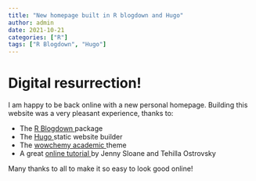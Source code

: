 ```yaml
---
title: "New homepage built in R blogdown and Hugo"
author: admin
date: 2021-10-21
categories: ["R"]
tags: ["R Blogdown", "Hugo"]
---
```


# Digital resurrection!  
I am happy to be back online with a new personal homepage. Building this website was a very pleasant experience, thanks to:   

*   The <a href="https://bookdown.org/yihui/blogdown/">R Blogdown </a> package  
*   The <a href="https://gohugo.io"> Hugo </a> static website builder  
*   The <a href="https://wowchemy.com/hugo-themes/">wowchemy academic </a> theme  
*   A great <a href="https://www.youtube.com/watch?v=8xbxXR_Iu5Y&list=PLpZT7JPM8_GbPiX4ibrP7ogl7GyEofZMj"> online tutorial </a> by Jenny Sloane and Tehilla Ostrovsky    

Many thanks to all to make it so easy to look good online!
